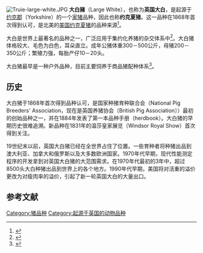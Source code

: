 {{NoteTA
|G1=畜牧
}}
[[File:Truie-large-white.JPG|thumb]]
'''大白豬'''（Large White），也称为'''英国大白'''，是起源于[[约克郡|约克郡]]（Yorkshire）的一个[[家猪|家猪]]品种，因此也称'''约克夏猪'''。这一品种在1868年首次得到认可，是北美的[[美国约克夏猪|美国约克夏猪]]的品种来源<ref name="Firefly">{{cite book |title=Choosing and Keeping Pigs |url=https://archive.org/details/choosingkeepingp0000mcdo |last=McDonald-Brown |first=Linda |publisher=Firefly Books |year=2009 |isbn=9781554074693 }}</ref>。

大白是世界上最著名的品种之一，广泛应用于集约化养猪的杂交体系中<ref>{{cite web |url=http://www.ansi.okstate.edu/breeds/swine/largewhite/ |title=Large White |publisher=Oklahoma State University Dept. of Animal Science |accessdate=2010-10-17 |archive-date=2010-06-17 |archive-url=https://web.archive.org/web/20100617191458/http://www.ansi.okstate.edu/breeds/swine/largewhite/ |dead-url=no }}</ref>。大白猪体格较大、毛色为白色，耳朵直立。成年公猪体重300－500公斤，母猪200－350公斤；繁殖力强，每胎产仔10－20头。

大白猪最早是一种户外品种，目前主要饲养于商品猪配种体系<ref>{{cite web |url=http://www.britishpigs.org.uk/breed_lw.htm |title=The Large White |publisher=The British Pig Association |access-date=2010-10-17 |archive-url=https://web.archive.org/web/20100107100645/http://www.britishpigs.org.uk/breed_lw.htm |archive-date=2010-01-07 |dead-url=yes }}</ref>。

==历史==
大白猪于1868年首次得到品种认可，是国家种猪育种联合会（National Pig Breeders' Association，现在是英国养猪协会〔British Pig Association〕）最初的创始品种之一，并在1884年发表了第一本品种手册（herdbook）。大白猪的早期历史很难追溯。新品种在1831年的温莎皇家展览（Windsor Royal Show）首次得到关注。

19世纪末以前，英国大白猪已经在全世界占住了位置。一些育种者将种猪出品到澳大利亚、加拿大和俄罗斯以及大多数欧洲国家。1970年代早期，现代性能测定程序的开发拿到对英国大白猪的大范围需求。在1970年代最初的3年中，超过8500头大白种猪出品到世界上的各个地方。1990年代早期，美国将对活重的溢价更改为对瘦肉率的溢价，引起了新一轮英国大白的大量出口。

==参考文献==
{{reflist}}
{{Commonscat|Large White pig}}

[[Category:猪品种|Category:猪品种]]
[[Category:起源于英国的动物品种|Category:起源于英国的动物品种]]